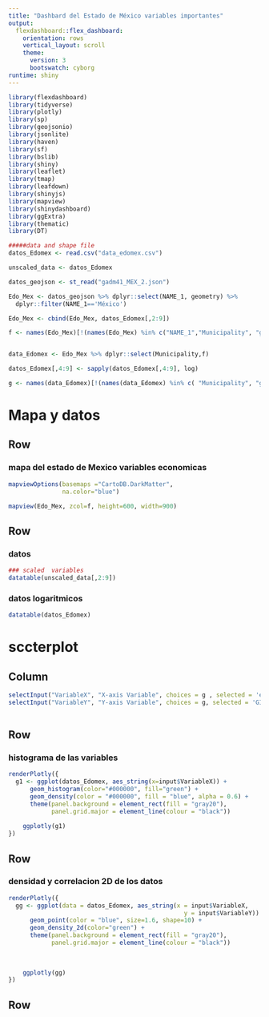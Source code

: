 ```yaml
---
title: "Dashbard del Estado de México variables importantes"
output: 
  flexdashboard::flex_dashboard:
    orientation: rows
    vertical_layout: scroll
    theme:
      version: 3
      bootswatch: cyborg
runtime: shiny
---
```


```r
library(flexdashboard)
library(tidyverse)
library(plotly)
library(sp)
library(geojsonio)
library(jsonlite)
library(haven)
library(sf)
library(bslib)
library(shiny)
library(leaflet)
library(tmap)
library(leafdown)
library(shinyjs)
library(mapview)
library(shinydashboard)
library(ggExtra)
library(thematic)
library(DT)

#####data and shape file
datos_Edomex <- read.csv("data_edomex.csv")

unscaled_data <- datos_Edomex

datos_geojson <- st_read("gadm41_MEX_2.json")

Edo_Mex <- datos_geojson %>% dplyr::select(NAME_1, geometry) %>% 
  dplyr::filter(NAME_1=='México')

Edo_Mex <- cbind(Edo_Mex, datos_Edomex[,2:9])

f <- names(Edo_Mex)[!(names(Edo_Mex) %in% c("NAME_1","Municipality", "geometry", "X"))]


data_Edomex <- Edo_Mex %>% dplyr::select(Municipality,f)

datos_Edomex[,4:9] <- sapply(datos_Edomex[,4:9], log)

g <- names(data_Edomex)[!(names(data_Edomex) %in% c( "Municipality", "geometry"))]

```

Mapa y datos 
====================================================================================

Row 
------------------------------------------------------------------------------------

### mapa del estado de Mexico variables economicas

```r

mapviewOptions(basemaps ="CartoDB.DarkMatter",
               na.color="blue")

mapview(Edo_Mex, zcol=f, height=600, width=900)
```



Row {.tabset data-width=400}
------------------------------------------------------------------------------------

### datos

```r
### scaled  variables 
datatable(unscaled_data[,2:9])

```

### datos logaritmicos

```r
datatable(datos_Edomex)
```


sccterplot 
====================================================================================

Column {.sidebar}
-----------------------------------------------------------------------

```r

selectInput("VariableX", "X-axis Variable", choices = g , selected = 'education')
selectInput("VariableY", "Y-axis Variable", choices = g, selected = 'GINI')
    

```


Row 
-----------------------------------------------------------------------

### histograma de las variables 

```r
renderPlotly({
  g1 <- ggplot(datos_Edomex, aes_string(x=input$VariableX)) + 
      geom_histogram(color="#000000", fill="green") + 
      geom_density(color = "#000000", fill = "blue", alpha = 0.6) +
      theme(panel.background = element_rect(fill = "gray20"),
            panel.grid.major = element_line(colour = "black"))
    
    ggplotly(g1)
})


```


Row 
-----------------------------------------------------------------------

### densidad y correlacion 2D de los datos 

```r
renderPlotly({
  gg <- ggplot(data = datos_Edomex, aes_string(x = input$VariableX, 
                                                 y = input$VariableY)) +
      geom_point(color = "blue", size=1.6, shape=10) + 
      geom_density_2d(color="green") + 
      theme(panel.background = element_rect(fill = "gray20"),
            panel.grid.major = element_line(colour = "black"))
    
    
    
    ggplotly(gg)
})
```


Row 
------------------------------------------------------------------------------------

```r

```






